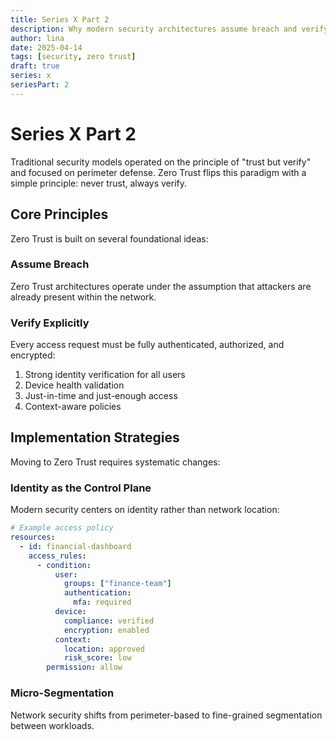 ```yaml
---
title: Series X Part 2
description: Why modern security architectures assume breach and verify everything
author: lina
date: 2025-04-14
tags: [security, zero trust]
draft: true
series: x
seriesPart: 2
---
```


# Series X Part 2

Traditional security models operated on the principle of "trust but verify" and focused on perimeter defense. Zero Trust flips this paradigm with a simple principle: never trust, always verify.

## Core Principles

Zero Trust is built on several foundational ideas:

### Assume Breach

Zero Trust architectures operate under the assumption that attackers are already present within the network.

### Verify Explicitly

Every access request must be fully authenticated, authorized, and encrypted:

1. Strong identity verification for all users
2. Device health validation
3. Just-in-time and just-enough access
4. Context-aware policies

## Implementation Strategies

Moving to Zero Trust requires systematic changes:

### Identity as the Control Plane

Modern security centers on identity rather than network location:

```yaml
# Example access policy
resources:
  - id: financial-dashboard
    access_rules:
      - condition:
          user:
            groups: ["finance-team"]
            authentication:
              mfa: required
          device:
            compliance: verified
            encryption: enabled
          context:
            location: approved
            risk_score: low
        permission: allow
```

### Micro-Segmentation

Network security shifts from perimeter-based to fine-grained segmentation between workloads.

<Cards>
  <Card title="Zero Trust Reference Architecture" href="/docs/zero-trust" />
  <Card title="Identity Management" href="/docs/identity" />
</Cards>
